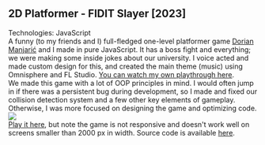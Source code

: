 ## 2D Platformer - FIDIT Slayer [2023]
Technologies: JavaScript
<br/>
A funny (to my friends and I) full-fledged one-level platformer game [Dorian Manjarić](https://manjaric.com) and I made in pure JavaScript. It has a boss fight and everything; we were making some inside jokes about our university. I voice acted and made custom design for this, and created the main theme (music) using Omnisphere and FL Studio. [You can watch my own playthrough here](https://www.youtube.com/watch?v=TDLpS5BP7FU).
<br/>
We made this game with a lot of OOP principles in mind. I would often jump in if there was a persistent bug during development, so I made and fixed our collision detection system and a few other key elements of gameplay. Otherwise, I was more focused on designing the game and optimizing code.
<br/>
<img src="https://manjaric.com/images/fiditslayer/fiditslayer1.png" />
<br/>
[Play it here](https://fiditslayer.manjaric.com/), but note the game is not responsive and doesn't work well on screens smaller than 2000 px in width.
Source code is available <a href="https://github.com/dorian305/FIDIT-Slayer">here</a>.
